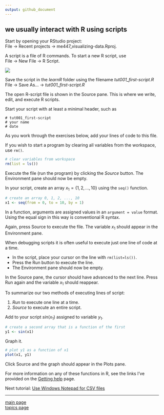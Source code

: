 ```yaml
---
output: github_document
---
```


## we usually interact with R using scripts

Start by opening your RStudio project:<br> 
File $\rightarrow$ Recent projects $\rightarrow$ me447_visualizing-data.Rproj.

A script is a file of R commands. To start a new R script, use<br>
File $\rightarrow$ New File $\rightarrow$ R Script.

![](../images/panes-4.png)

Save the script in the *learnR* folder using the filename *tut001_first-script.R*<br>
File $\rightarrow$ Save As... $\rightarrow$ *tut001_first-script.R*

The open R-script file is shown in the Source pane. This is where
we write, edit, and execute R scripts.

Start your script with at least a minimal header, such as

```
# tut001_first-script
# your name
# date
```

As you work through the exercises below, add your lines of code
to this file.

If you wish to start a program by clearing all variables from the
workspace, use `rm()`.

```r
# clear variables from workspace
rm(list = ls())
```

Execute the file (run the program) by clicking the *Source* button.
The Environment pane should now be empty.

In your script, create an array $x_1 = \{1, 2, ..., 10\}$ using the `seq()` function.

```r
# create an array 0, 1, 2, ..., 10
x1 <- seq(from = 0, to = 10, by = 1)
```

In a function, arguments are assigned values in an `argument = value`
format. Using the equal sign in this way is conventional R syntax.

Again, press Source to execute the file. The variable $x_1$ should
appear in the Environment pane.

When debugging scripts it is often useful to execute just one line of
code at a time.

- In the script, place your cursor on the line with `rm(list=ls())`.
- Press the Run button to execute the line.
- The Environment pane should now be empty.

In the Source pane, the cursor should have advanced to the next
line. Press Run again and the variable $x_1$ should reappear.

To summarize our two methods of executing lines of script: 

1. *Run* to execute one line at a time.
2. *Source* to execute an entire script.

Add to your script $sin(x_1)$ assigned to variable $y_1$.

```r
# create a second array that is a function of the first
y1 <- sin(x1)
```

Graph it.

```r
# plot y1 as a function of x1
plot(x1, y1)
```

Click Source and the graph should appear in the Plots pane.

For more information on any of these functions in R, see the links I've provided on the [Getting help](cm/cm004_getting-help.md) page. 




Next tutorial: [Use Windows Notepad for CSV files](cm013_notepad-for-csv.md)

---

[main page](../README.md)<br> 
[topics page](cm001_org-by-topic.md)
